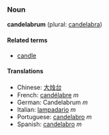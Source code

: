 ===Noun===
'''candelabrum''' (plural: [[candelabra]])

====Related terms====
*[[candle]]

====Translations====
*Chinese: [[大烛台]]
*French: [[candélabre]] ''m''
*German: Candelabrum ''m''
*Italian: [[lampadario]] ''m''
*Portuguese: [[candelabro]] ''m''
*Spanish: [[candelabro]] ''m''